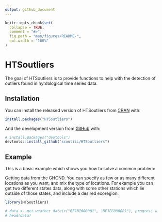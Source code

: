 ```yaml
---
output: github_document
---
```


<!-- README.md is generated from README.Rmd. Please edit that file -->

```r
knitr::opts_chunk$set(
  collapse = TRUE,
  comment = "#>",
  fig.path = "man/figures/README-",
  out.width = "100%"
)
```

# HTSoutliers

<!-- badges: start -->
<!-- badges: end -->

The goal of HTSoutliers is to provide functions to help with the detection
of outliers found in hyrdological time series data.

## Installation

You can install the released version of HTSoutliers from [CRAN](https://CRAN.R-project.org) with:

``` r
install.packages("HTSoutliers")
```

And the development version from [GitHub](https://github.com/) with:

``` r
# install.packages("devtools")
devtools::install_github("scoutiii/HTSoutliers")
```
## Example

This is a basic example which shows you how to solve a common problem:

Getting data from the GHCND.
You can specify as few or as many different locations as you want, and mix
the type of locations. For example you can get two different states data,
along with some other stations which lie outside of those states, and include
a desired ecoregion.

```r
library(HTSoutliers)

# data <- get_weather_data(c("BF1BI000001", "BF1EG000001"), progress = FALSE)
# head(data)
```

